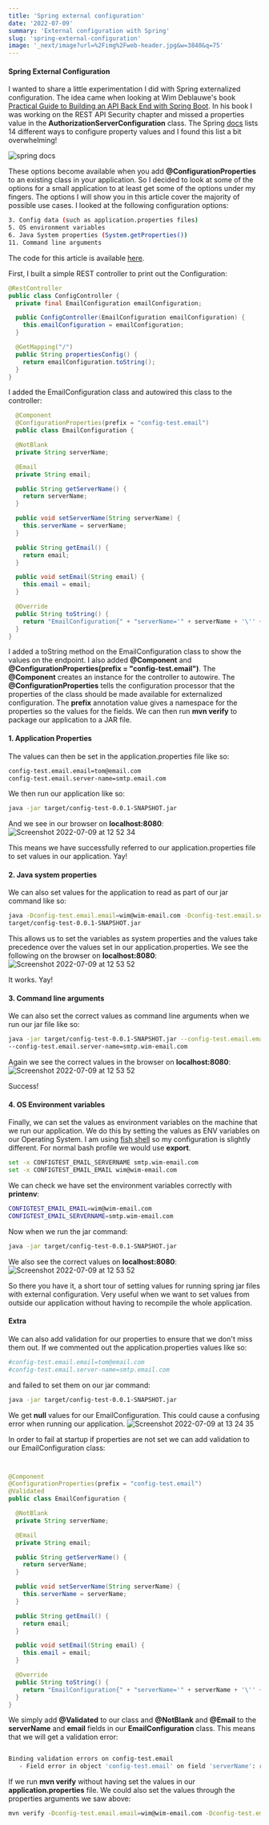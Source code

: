 ```yaml
---
title: 'Spring external configuration'
date: '2022-07-09'
summary: 'External configuration with Spring'
slug: 'spring-external-configuration'
image: '_next/image?url=%2Fimg%2Fweb-header.jpg&w=3840&q=75'
---
```


#### Spring External Configuration
I wanted to share a little experimentation I did with Spring externalized configuration. The idea came when looking at Wim
Deblauwe's book [Practical Guide to Building an API Back End with Spring Boot](https://www.infoq.com/minibooks/spring-boot-building-api-backend).
In his book I was working on the REST API Security chapter and missed a properties value in the **AuthorizationServerConfiguration**
class. The Spring [docs](https://docs.spring.io/spring-boot/docs/current/reference/html/features.html#features.external-config)
lists 14 different ways to configure property values and I found this list a bit overwhelming!

![spring docs](https://user-images.githubusercontent.com/27693622/178102390-d37a1576-acaa-4478-b22f-ac19f94fa6cc.png)


These options become available when you add **@ConfigurationProperties** to an existing class in your application.
So I decided to look at some of the options for a small application to at least get some of the options under my
fingers.
The options I will show you in this article cover the majority of possible use cases. I looked at the following
configuration
options:
```bash
3. Config data (such as application.properties files)
5. OS environment variables
6. Java System properties (System.getProperties())
11. Command line arguments
```
The code for this article is available [here](https://github.com/TomSpencerLondon/spring-config-practice).

First, I built a simple REST controller to print out the Configuration:
  ```java
  @RestController
  public class ConfigController {
    private final EmailConfiguration emailConfiguration;

    public ConfigController(EmailConfiguration emailConfiguration) {
      this.emailConfiguration = emailConfiguration;
    }

    @GetMapping("/")
    public String propertiesConfig() {
      return emailConfiguration.toString();
    }
}
```
I added the EmailConfiguration class and autowired this class to the controller:
```java
  @Component
  @ConfigurationProperties(prefix = "config-test.email")
  public class EmailConfiguration {

  @NotBlank
  private String serverName;

  @Email
  private String email;

  public String getServerName() {
    return serverName;
  }

  public void setServerName(String serverName) {
    this.serverName = serverName;
  }

  public String getEmail() {
    return email;
  }

  public void setEmail(String email) {
    this.email = email;
  }

  @Override
  public String toString() {
    return "EmailConfiguration{" + "serverName='" + serverName + '\'' + ", email='" + email + '\'' + '}';
  }
}
```
I added a toString method on the EmailConfiguration class to show the values on the endpoint. I also added
**@Component** and
**@ConfigurationProperties(prefix = "config-test.email")**. The **@Component** creates an instance for the
controller
to autowire.
The **@ConfigurationProperties** tells the configuration processor that the properties of the class should be made
available
for externalized configuration. The **prefix** annotation value gives a namespace for the properties so the values
for
the fields.
We can then run **mvn verify** to package our application to a JAR file.

#### 1. Application Properties
The values can then be set in the application.properties file like so:
```bash
config-test.email.email=tom@email.com
config-test.email.server-name=smtp.email.com
```
We then run our application like so:
```bash
java -jar target/config-test-0.0.1-SNAPSHOT.jar
```
And we see in our browser on **localhost:8080**:
![Screenshot 2022-07-09 at 12 52
34](https://user-images.githubusercontent.com/27693622/178104486-83bee90e-8c9b-4070-a73a-dfed92f049ee.png)

This means we have successfully referred to our application.properties file to set values in our application. Yay!

#### 2. Java system properties
We can also set values for the application to read as part of our jar command like so:
```bash
java -Dconfig-test.email.email=wim@wim-email.com -Dconfig-test.email.server-name=smtp.wim-email.com -jar
target/config-test-0.0.1-SNAPSHOT.jar
```
This allows us to set the variables as system properties and the values take precedence over the values set in our
application.properties.
We see the following on the browser on **localhost:8080**:
![Screenshot 2022-07-09 at 12 53
52](https://user-images.githubusercontent.com/27693622/178104512-1aef3b85-84d9-4474-bd18-c8a925eb942e.png)

It works. Yay!

#### 3. Command line arguments
We can also set the correct values as command line arguments when we run our jar file like so:
```bash
java -jar target/config-test-0.0.1-SNAPSHOT.jar --config-test.email.email=wim@wim-email.com
--config-test.email.server-name=smtp.wim-email.com
```
Again we see the correct values in the browser on **localhost:8080**:
![Screenshot 2022-07-09 at 12 53
52](https://user-images.githubusercontent.com/27693622/178104512-1aef3b85-84d9-4474-bd18-c8a925eb942e.png)

Success!

#### 4. OS Environment variables
Finally, we can set the values as environment variables on the machine that we run our application.
We do this by setting the values as ENV variables on our Operating System. I am using [fish
shell](https://fishshell.com/)
so my configuration is slightly different. For normal bash profile we would use **export**.
```bash
set -x CONFIGTEST_EMAIL_SERVERNAME smtp.wim-email.com
set -x CONFIGTEST_EMAIL_EMAIL wim@wim-email.com
```
We can check we have set the environment variables correctly with **printenv**:
```bash
CONFIGTEST_EMAIL_EMAIL=wim@wim-email.com
CONFIGTEST_EMAIL_SERVERNAME=smtp.wim-email.com
```
Now when we run the jar command:
```bash
java -jar target/config-test-0.0.1-SNAPSHOT.jar
```
We also see the correct values on **localhost:8080**:
![Screenshot 2022-07-09 at 12 53
52](https://user-images.githubusercontent.com/27693622/178104512-1aef3b85-84d9-4474-bd18-c8a925eb942e.png)

So there you have it, a short tour of setting values for running spring jar files with external configuration.
Very useful when we want to set values from outside our application without having to recompile the whole
application.

#### Extra
We can also add validation for our properties to ensure that we don't miss them out. If we commented out the
application.properties values like so:
```bash
#config-test.email.email=tom@email.com
#config-test.email.server-name=smtp.email.com
```
and failed to set them on our jar command:
```bash
java -jar target/config-test-0.0.1-SNAPSHOT.jar
```

We get **null** values for our EmailConfiguration. This could cause a confusing error when running our application.
![Screenshot 2022-07-09 at 13 24 35](https://user-images.githubusercontent.com/27693622/178105723-a07f8301-315d-404c-bfed-32f3143a14e0.png)

In order to fail at startup if properties are not set we can add validation to our EmailConfiguration class:

```java


@Component
@ConfigurationProperties(prefix = "config-test.email")
@Validated
public class EmailConfiguration {

  @NotBlank
  private String serverName;

  @Email
  private String email;

  public String getServerName() {
    return serverName;
  }

  public void setServerName(String serverName) {
    this.serverName = serverName;
  }

  public String getEmail() {
    return email;
  }

  public void setEmail(String email) {
    this.email = email;
  }

  @Override
  public String toString() {
    return "EmailConfiguration{" + "serverName='" + serverName + '\'' + ", email='" + email + '\'' + '}';
  }
}
```
We simply add **@Validated** to our class and **@NotBlank** and **@Email** to the **serverName** and **email** fields in our
**EmailConfiguration** class.
This means that we will get a validation error:
```bash

Binding validation errors on config-test.email
   - Field error in object 'config-test.email' on field 'serverName': rejected value [null]; codes [NotBlank.config-test.email.serverName,NotBlank.serverName,NotBlank.java.lang.String,NotBlank]; arguments [org.springframework.context.support.DefaultMessageSourceResolvable: codes [config-test.email.serverName,serverName]; arguments []; default message [serverName]]; default message [must not be blank]
```
If we run **mvn verify** without having set the values in our **application.properties** file. We could also set the values through
the properties arguments we saw above:
```bash
mvn verify -Dconfig-test.email.email=wim@wim-email.com -Dconfig-test.email.server-name=smtp.wim-email.com
```